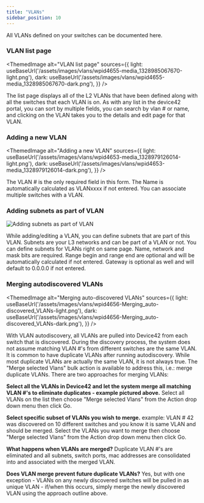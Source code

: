 ```yaml
---
title: "VLANs"
sidebar_position: 10
---
```



All VLANs defined on your switches can be documented here.

### VLAN list page

<ThemedImage
  alt="VLAN list page"
  sources={{
    light: useBaseUrl('/assets/images/vlans/wpid4655-media_1328985067670-light.png'),
    dark: useBaseUrl('/assets/images/vlans/wpid4655-media_1328985067670-dark.png'),
  }}
/>

The list page displays all of the L2 VLANs that have been defined along with all the switches that each VLAN is on. As with any list in the device42 portal, you can sort by multiple fields, you can search by vlan # or name, and clicking on the VLAN takes you to the details and edit page for that VLAN.

### Adding a new VLAN

<ThemedImage
  alt="Adding a new VLAN"
  sources={{
    light: useBaseUrl('/assets/images/vlans/wpid4653-media_1328979126014-light.png'),
    dark: useBaseUrl('/assets/images/vlans/wpid4653-media_1328979126014-dark.png'),
  }}
/>

The VLAN # is the only required field in this form. The Name is automatically calculated as VLANxxxx if not entered. You can associate multiple switches with a VLAN.

### Adding subnets as part of VLAN

![Adding subnets as part of VLAN](/assets/images/wpid4654-media_1328981491030.png)

While adding/editing a VLAN, you can define subnets that are part of this VLAN. Subnets are your L3 networks and can be part of a VLAN or not. You can define subnets for VLANs right on same page. Name, network and mask bits are required. Range begin and range end are optional and will be automatically calculated if not entered. Gateway is optional as well and will default to 0.0.0.0 if not entered.

### Merging autodiscovered VLANs

<ThemedImage
  alt="Merging auto-discovered VLANs"
  sources={{
    light: useBaseUrl('/assets/images/vlans/wpid4656-Merging_auto-discovered_VLANs-light.png'),
    dark: useBaseUrl('/assets/images/vlans/wpid4656-Merging_auto-discovered_VLANs-dark.png'),
  }}
/>

With VLAN autodiscovery, all VLANs are pulled into Device42 from each switch that is discovered. During the discovery process, the system does not assume matching VLAN #'s from different switches are the same VLAN. It is common to have duplicate VLANs after running autodiscovery. While most duplicate VLANs are actually the same VLAN, it is not always true. The "Merge selected Vlans" bulk action is available to address this, i.e.: merge duplicate VLANs. There are two approaches for merging VLANs:

**Select all the VLANs in Device42 and let the system merge all matching VLAN #'s to eliminate duplicates - example pictured above.** Select all VLANs on the list then choose "Merge selected Vlans" from the Action drop down menu then click Go.

**Select specific subset of VLANs you wish to merge.** example: VLAN # 42 was discovered on 10 different switches and you know it is same VLAN and should be merged. Select the VLANs you want to merge then choose "Merge selected Vlans" from the Action drop down menu then click Go.

**What happens when VLANs are merged?** Duplicate VLAN #'s are eliminated and all subnets, switch ports, mac addresses are consolidated into and associated with the merged VLAN.

**Does VLAN merge prevent future duplicate VLANs?** Yes, but with one exception - VLANs on any newly discovered switches will be pulled in as unique VLAN - if/when this occurs, simply merge the newly discovered VLAN using the approach outline above.
